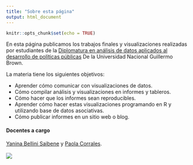 ```yaml
---
title: "Sobre esta página"
output: html_document
---
```


```r
knitr::opts_chunk$set(echo = TRUE)
```


En esta página publicamos los trabajos finales y visualizaciones realizadas por estudiantes de la [Diplomatura en análisis de datos aplicados al desarrollo de políticas públicas](https://www.unab.edu.ar/diplomatura-analisis-datos.html) De la Universidad Nacional Guillermo Brown. 

La materia tiene los siguientes objetivos:

* Aprender cómo comunicar con visualizaciones de datos.
* Cómo compilar análisis y visualizaciones en informes y tableros.
* Cómo hacer que los informes sean reproducibles.
* Aprender cómo hacer estas visualizaciones programando en R y utilizando base de datos asociativas.
* Cómo publicar informes en un sitio web o blog.

#### Docentes a cargo

[Yanina Bellini Saibene](https://yabellini.netlify.app/es/) y [Paola Corrales](https://paocorrales.github.io/).
</br>
</br>
![](logo-unab-2.png)


